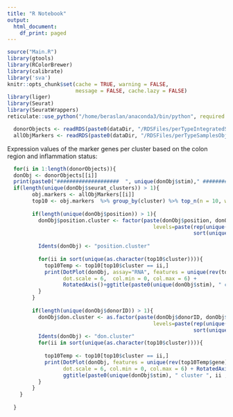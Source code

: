 ```yaml
---
title: "R Notebook"
output:
  html_document:
    df_print: paged
---
```

```r
source("Main.R")
library(gtools)
library(RColorBrewer)
library(calibrate)
library('sva')
knitr::opts_chunk$set(cache = TRUE, warning = FALSE, 
                      message = FALSE, cache.lazy = FALSE)
library(liger)
library(Seurat)
library(SeuratWrappers)
reticulate::use_python("/home/beraslan/anaconda3/bin/python", required = T)
```


```r
  donorObjects <- readRDS(paste0(dataDir, "/RDSFiles/perTypeIntegratedSamples_12292019.rds"))
  allObjMarkers <- readRDS(paste0(dataDir, "/RDSFiles/perTypeSamplesObjectMarkers_12292019.rds"))
```

Expression values of the marker genes per cluster based on the colon region and inflammation status:

```r
  
  
  for(i in 1:length(donorObjects)){
  donObj <- donorObjects[[i]]
  print(paste0("####################  ", unique(donObj$stim)," ##################"))
  if(length(unique(donObj$seurat_clusters)) > 1){
        obj.markers <- allObjMarkers[[i]]
        top10 <- obj.markers  %>% group_by(cluster) %>% top_n(n = 10, wt = avg_logFC)
        
        if(length(unique(donObj$position)) > 1){
          donObj$position.cluster <- factor(paste(donObj$position, donObj$seurat_clusters, sep = "_"), 
                                               levels=paste(rep(unique(donObj$position), each=length(unique(donObj$seurat_clusters))),
                                                            sort(unique(donObj$seurat_clusters)), sep = "_"))
          
          Idents(donObj) <- "position.cluster"
          
          for(ii in sort(unique(as.character(top10$cluster)))){
            top10Temp <- top10[top10$cluster == ii,]
            print(DotPlot(donObj, assay="RNA", features = unique(rev(top10Temp$gene)), cols = c("red", "blue"),
                  dot.scale = 6,  col.min = 0, col.max = 6) + 
                  RotatedAxis()+ggtitle(paste0(unique(donObj$stim), " cluster ", ii , " genes")))
          }
        }
        
        if(length(unique(donObj$donorID)) > 1){
          donObj$don.cluster <- as.factor(paste(donObj$donorID, donObj$seurat_clusters, sep = "_"), 
                                               levels=paste(rep(unique(donObj$position), each=length(unique(donObj$seurat_clusters))),
                                                            sort(unique(donObj$seurat_clusters)), sep = "_"))
          Idents(donObj) <- "don.cluster"
          for(ii in sort(unique(as.character(top10$cluster)))){
            
            top10Temp <- top10[top10$cluster == ii,]
            print(DotPlot(donObj, features = unique(rev(top10Temp$gene)), cols = c("red", "blue"),
                  dot.scale = 6, col.min = 0, col.max = 6) + RotatedAxis()+
                  ggtitle(paste0(unique(donObj$stim), " cluster ", ii , " genes")))
          }
        }
    }
        
  }

```
